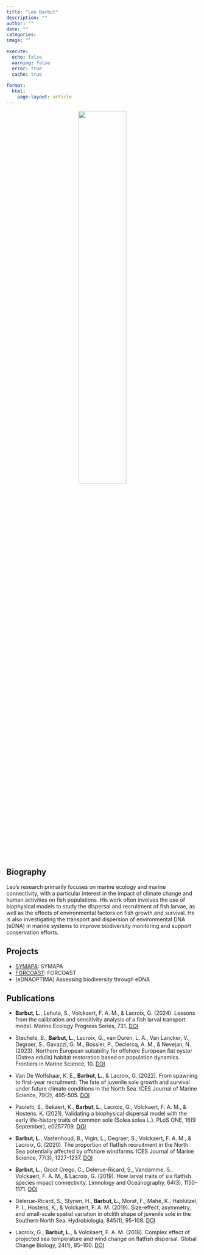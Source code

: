 ```yaml
---
title: "Leo Barbut"
description: ""
author: ""
date: ""
categories: 
image: ""

execute:
  echo: false
  warning: false
  error: true
  cache: true
  
format: 
  html:
    page-layout: article
---
```


<div style="text-align: center;">
  ![](../../../images/LB.jpg){width=50%}
</div>

## Biography
Leo's research primarily focuses on marine ecology and marine connectivity, with a particular interest in the impact of climate change and human activities on fish populations. His work often involves the use of biophysical models to study the dispersal and recruitment of fish larvae, as well as the effects of environmental factors on fish growth and survival. He is also investigating the transport and dispersion of environmental DNA (eDNA) in marine systems to improve biodiversity monitoring and support conservation efforts.


## Projects
- [SYMAPA](../../projects/SYMAPA): SYMAPA
- [FORCOAST](../../projects/FORCOAST): FORCOAST
- [eDNAOPTIMA] Assessing biodiversity through eDNA

## Publications <!-- Harvard citation style -->

- **Barbut, L.**, Lehuta, S., Volckaert, F. A. M., & Lacroix, G. (2024). Lessons from the calibration and sensitivity analysis of a fish larval transport model. Marine Ecology Progress Series, 731. [DOI](https://doi.org/10.3354/meps14536)

- Stechele, B., **Barbut, L.**, Lacroix, G., van Duren, L. A., Van Lancker, V., Degraer, S., Gavazzi, G. M., Bossier, P., Declercq, A. M., & Nevejan, N. (2023). Northern European suitability for offshore European flat oyster (Ostrea edulis) habitat restoration based on population dynamics. Frontiers in Marine Science, 10. [DOI](https://doi.org/10.3389/fmars.2023.1224346)

- Van De Wolfshaar, K. E., **Barbut, L.**, & Lacroix, G. (2022). From spawning to first-year recruitment: The fate of juvenile sole growth and survival under future climate conditions in the North Sea. ICES Journal of Marine Science, 79(2), 495–505. [DOI](https://doi.org/10.1093/icesjms/fsab025)

- Paoletti, S., Bekaert, K., **Barbut, L.**, Lacroix, G., Volckaert, F. A. M., & Hostens, K. (2021). Validating a biophysical dispersal model with the early life-history traits of common sole (Solea solea L.). PLoS ONE, 16(9 September), e0257709. [DOI](https://doi.org/10.1371/journal.pone.0257709)

- **Barbut, L.**, Vastenhoud, B., Vigin, L., Degraer, S., Volckaert, F. A. M., & Lacroix, G. (2020). The proportion of flatfish recruitment in the North Sea potentially affected by offshore windfarms. ICES Journal of Marine Science, 77(3), 1227-1237. [DOI](https://doi.org/10.1093/icesjms/fsz050)

- **Barbut, L.**, Groot Crego, C., Delerue-Ricard, S., Vandamme, S., Volckaert, F. A. M., & Lacroix, G. (2019). How larval traits of six flatfish species impact connectivity. Limnology and Oceanography, 64(3), 1150-1171. [DOI](https://doi.org/10.1002/lno.11104)

- Delerue-Ricard, S., Stynen, H., **Barbut, L.**, Morat, F., Mahé, K., Hablützel, P. I., Hostens, K., & Volckaert, F. A. M. (2019). Size-effect, asymmetry, and small-scale spatial variation in otolith shape of juvenile sole in the Southern North Sea. Hydrobiologia, 845(1), 95-108. [DOI](https://doi.org/10.1007/s10750-018-3736-3)

- Lacroix, G., **Barbut, L.**, & Volckaert, F. A. M. (2018). Complex effect of projected sea temperature and wind change on flatfish dispersal. Global Change Biology, 24(1), 85–100. [DOI](https://doi.org/10.1111/gcb.13915)








 

